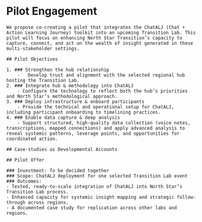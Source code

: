 
# Pilot Engagement

<PageGate requiredPassword="norstapri123">

	We propose co-creating a pilot that integrates the ChatALJ (Chat + Action Learning Journey) toolkit into an upcoming Transition Lab. This pilot will focus on enhancing North Star Transition’s capacity to capture, connect, and act on the wealth of insight generated in these multi-stakeholder settings.

	## Pilot Objectives
	
	1. ### Strengthen the hub relationship
		- 	Develop trust and alignment with the selected regional hub hosting the Transition Lab.
	2. ### Integrate hub & methodology into ChatALJ
		- Configure the technology to reflect both the hub’s priorities and North Star’s methodological approach.
	3. ### Deploy infrastructure & onboard participants
		- Provide the technical and operational setup for ChatALJ, including participant onboarding to timelining practices.
	4. ### Enable data capture & deep analysis
		- Support structured, high-quality data collection (voice notes, transcriptions, mapped connections) and apply advanced analysis to reveal systemic patterns, leverage points, and opportunities for coordinated action.

	## Case-studies as Developmental Accounts

	## Pilot Offer

	### Investment: To be decided together
	### Scope: ChatALJ deployment for one selected Transition Lab event
	### Outcomes:
	- Tested, ready-to-scale integration of ChatALJ into North Star’s Transition Lab process.
	- Enhanced capacity for systemic insight mapping and strategic follow-through across regions.
	- A documented case study for replication across other labs and regions.

</PageGate>